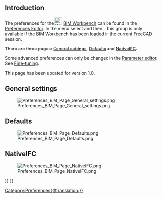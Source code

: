 <languages/>

{{Docnav
|[[BIM_TogglePanels|TogglePanels]]
|[[NativeIFC|NativeIFC]]
|[[BIM_Workbench|BIM]]
|IconL=BIM_TogglePanels.svg
|IconR=
|IconC=Workbench_BIM.svg
}}

{{TOCright}}

== Introduction ==

The preferences for the [[Image:Workbench_BIM.svg|24px]] [[BIM_Workbench|BIM Workbench]] can be found in the [[Preferences Editor|Preferences Editor]]. In the menu select {{MenuCommand|Edit → Preferences...}} and then {{MenuCommand|[[Image:Workbench_BIM.svg|16px]] BIM}}. This group is only available if the BIM Workbench has been loaded in the current FreeCAD session.

There are three pages: [[#General_settings|General settings]], [[#Defaults|Defaults]] and [[#NativeIFC|NativeIFC]].

Some advanced preferences can only be changed in the [[Std_DlgParameter|Parameter editor]]. See [[Fine-tuning#BIM_Workbench|Fine-tuning]].

This page has been updated for version 1.0.

== General settings ==

[[Image:Preferences_BIM_Page_General_settings.png]]

== Defaults ==

[[Image:Preferences_BIM_Page_Defaults.png]]

== NativeIFC ==

[[Image:Preferences_BIM_Page_NativeIFC.png]]


{{Docnav
|[[BIM_TogglePanels|TogglePanels]]
|[[NativeIFC|NativeIFC]]
|[[BIM_Workbench|BIM]]
|IconL=BIM_TogglePanels.svg
|IconR=
|IconC=Workbench_BIM.svg
}}

{{BIM_Tools_navi{{#translation:}}}}
{{Userdocnavi{{#translation:}}}}
[[Category:Preferences{{#translation:}}]]